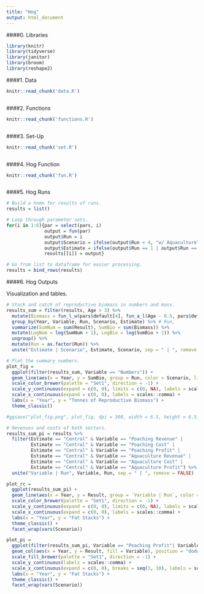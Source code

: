 ```yaml
---
title: "Hog"
output: html_document
---
```


####0. Libraries

```r

library(knitr)
library(tidyverse)
library(janitor)
library(broom)
library(reshape2)

```

####1. Data

```r
knitr::read_chunk('data.R')
```

```r
```

####2. Functions

```r

knitr::read_chunk('functions.R')

```

```r
```

####3. Set-Up

```r

knitr::read_chunk('set.R')

```

```r
```

####4. Hog Function

```r

knitr::read_chunk('fun.R')

```

```r
```

####5. Hog Runs

```r

# Build a home for results of runs.
results = list()

# Loop through parameter sets.
for(i in 1:6){par = select(pars, i)
              output = fun(par)
              output$Run = i
              output$Scenario = ifelse(output$Run < 4, "w/ Aquaculture", "w/o Aquaculture")
              output$Estimate = ifelse(output$Run == 1 | output$Run == 4, "Central", "Outer")
              results[[i]] = output}

# Go from list to dataframe for easier processing.
results = bind_rows(results)

```

####6. Hog Outputs

Visualization and tables.

```r

# Stock and catch of reproductive biomass in numbers and mass.
results_sum = filter(results, Age > 3) %>%
  mutate(Biomass = fun_l_w(pars$default[4], fun_a_l(Age - 0.5, pars$default[1], pars$default[2], pars$default[3]),  pars$default[5]) / 1000 * Result) %>% 
  group_by(Year, Variable, Run, Scenario, Estimate) %>% # Run, 
  summarize(SumNum = sum(Result), SumBio = sum(Biomass)) %>% 
  mutate(LogNum = log(SumNum + 1), LogBio = log(SumBio + 1)) %>% 
  ungroup() %>% 
  mutate(Run = as.factor(Run)) %>% 
  unite("Estimate | Scenario", Estimate, Scenario, sep = " | ", remove = FALSE)

# Plot the summary numbers.
plot_fig = 
  ggplot(filter(results_sum, Variable == "Numbers")) +
  geom_line(aes(x = Year, y = SumBio, group = Run, color = Scenario, linetype = Estimate), size = 1.25) + #group = Run,
  scale_color_brewer(palette = "Set1", direction = -1) +
  scale_y_continuous(expand = c(0, 0), limits = c(0, NA), labels = scales::comma) +
  scale_x_continuous(expand = c(0, 0), labels = scales::comma) +  
  labs(x = "Year", y = "Tonnes of Reproductive Biomass") +
  theme_classic()

#ggsave("plot_fig.png", plot_fig, dpi = 300, width = 6.5, height = 6.5)

# Revenues and costs of both sectors.
results_sum_pi = results %>% 
  filter(Estimate == "Central" & Variable == "Poaching Revenue" |
         Estimate == "Central" & Variable == "Poaching Cost" |
         Estimate == "Central" & Variable == "Poaching Profit" | 
         Estimate == "Central" & Variable == "Aquaculture Revenue" | 
         Estimate == "Central" & Variable == "Aquaculture Cost" |
         Estimate == "Central" & Variable == "Aquaculture Profit") %>% 
  unite("Variable | Run", Variable, Run, sep = " | ", remove = FALSE)

plot_rc = 
  ggplot(results_sum_pi) +
  geom_line(aes(x = Year, y = Result, group = `Variable | Run`, color = `Variable | Run`), size = 1.25) +
  scale_color_brewer(palette = "Set1", direction = -1) +
  scale_y_continuous(expand = c(0, 0), limits = c(0, NA), labels = scales::comma) +
  scale_x_continuous(expand = c(0, 0), labels = scales::comma) +  
  labs(x = "Year", y = "Fat Stacks") +
  theme_classic() +
  facet_wrap(vars(Scenario))

plot_pi = 
  ggplot(filter(results_sum_pi, Variable == "Poaching Profit"| Variable == "Aquaculture Profit" & Scenario == "w/ Aquaculture")) +
  geom_col(aes(x = Year, y = Result, fill = Variable), position = "dodge") +
  scale_fill_brewer(palette = "Set1", direction = -1) +
  scale_y_continuous(labels = scales::comma) +
  scale_x_continuous(expand = c(0, 0), breaks = seq(1, 10), labels = scales::comma) +  
  labs(x = "Year", y = "Fat Stacks") +
  theme_classic() +
  facet_wrap(vars(Scenario))

```

```r



```


